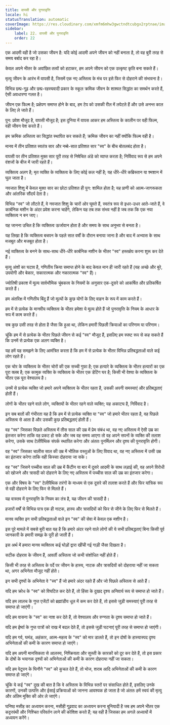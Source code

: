 ```yaml
---
title: वापसी और पुनरावृत्ति
locale: hi
statusTranslation: automatic
coverImage: https://res.cloudinary.com/xmfm6mhw3gwctndtcubgx2rptnae/image/upload/v1741354419/small_cover_la_gran_rebelion_28716e29d2.webp
sidebar:
    label: 22. वापसी और पुनरावृत्ति
    order: 22
---
```

एक आदमी वही है जो उसका जीवन है: यदि कोई आदमी अपने जीवन को नहीं बनाता है, तो वह बुरी तरह से समय बर्बाद कर रहा है।

केवल अपने भीतर के अवांछित तत्वों को हटाकर, हम अपने जीवन को एक उत्कृष्ट कृति बना सकते हैं।

मृत्यु जीवन के आरंभ में वापसी है, जिसमें एक नए अस्तित्व के मंच पर इसे फिर से दोहराने की संभावना है।

विभिन्न छद्म-गूढ़ और छद्म-रहस्यवादी प्रकार के स्कूल क्रमिक जीवन के शाश्वत सिद्धांत का समर्थन करते हैं, ऐसी अवधारणा गलत है।

जीवन एक फिल्म है; प्रक्षेपण समाप्त होने के बाद, हम टेप को उसकी रील में लपेटते हैं और उसे अनन्त काल के लिए ले जाते हैं।

पुन: प्रवेश मौजूद है, वापसी मौजूद है; इस दुनिया में वापस आकर हम अस्तित्व के कालीन पर वही फिल्म, वही जीवन पेश करते हैं।

हम क्रमिक अस्तित्व का सिद्धांत स्थापित कर सकते हैं; क्रमिक जीवन का नहीं क्योंकि फिल्म वही है।

मानव में तीन प्रतिशत स्वतंत्र सार और नब्बे-सात प्रतिशत सार "स्व" के बीच बोतलबंद होता है।

वापसी पर तीन प्रतिशत मुक्त सार पूरी तरह से निषेचित अंडे को व्याप्त करता है; निर्विवाद रूप से हम अपने वंशजों के बीज में जारी रहते हैं।

व्यक्तित्व अलग है; मृत व्यक्ति के व्यक्तित्व के लिए कोई कल नहीं है; यह धीरे-धीरे कब्रिस्तान या श्मशान में घुल जाता है।

नवजात शिशु में केवल मुक्त सार का छोटा प्रतिशत ही पुन: शामिल होता है; यह प्राणी को आत्म-जागरूकता और आंतरिक सौंदर्य देता है।

विभिन्न "स्व" जो लौटते हैं, वे नवजात शिशु के चारों ओर घूमते हैं, स्वतंत्र रूप से इधर-उधर आते-जाते हैं, वे कार्बनिक मशीन के अंदर प्रवेश करना चाहेंगे, लेकिन यह तब तक संभव नहीं है जब तक कि एक नया व्यक्तित्व न बन जाए।

यह जानना उचित है कि व्यक्तित्व ऊर्जावान होता है और समय के साथ अनुभव से बनता है।

यह लिखा है कि व्यक्तित्व बचपन के पहले सात वर्षों के दौरान बनाया जाना है और बाद में अभ्यास के साथ मजबूत और मजबूत होता है।

नई व्यक्तित्व के बनने के साथ-साथ धीरे-धीरे कार्बनिक मशीन के भीतर "स्व" हस्तक्षेप करना शुरू कर देते हैं।

मृत्यु अंशों का घटाव है, गणितीय क्रिया समाप्त होने के बाद केवल मान ही जारी रहते हैं (यह अच्छे और बुरे, उपयोगी और बेकार, सकारात्मक और नकारात्मक "स्व" हैं)।

ज्योतिषी प्रकाश में मूल्य सार्वभौमिक चुंबकत्व के नियमों के अनुसार एक-दूसरे को आकर्षित और प्रतिकर्षित करते हैं।

हम अंतरिक्ष में गणितीय बिंदु हैं जो मूल्यों के कुछ योगों के लिए वाहन के रूप में काम करते हैं।

हम में से प्रत्येक के मानवीय व्यक्तित्व के भीतर हमेशा ये मूल्य होते हैं जो पुनरावृत्ति के नियम के आधार के रूप में काम करते हैं।

सब कुछ उसी तरह से होता है जैसा कि हुआ था, लेकिन हमारी पिछली क्रियाओं का परिणाम या परिणाम।

चूंकि हम में से प्रत्येक के भीतर पिछले जीवन से कई "स्व" मौजूद हैं, इसलिए हम स्पष्ट रूप से कह सकते हैं कि उनमें से प्रत्येक एक अलग व्यक्ति है।

यह हमें यह समझने के लिए आमंत्रित करता है कि हम में से प्रत्येक के भीतर विभिन्न प्रतिबद्धताओं वाले कई लोग रहते हैं।

एक चोर के व्यक्तित्व के भीतर चोरों की एक सच्ची गुफा है; एक हत्यारे के व्यक्तित्व के भीतर हत्यारों का एक पूरा क्लब है; एक कामुक व्यक्ति के व्यक्तित्व के भीतर एक डेटिंग घर है; किसी भी वेश्या के व्यक्तित्व के भीतर एक पूरा वेश्यालय है।

उनमें से प्रत्येक व्यक्ति जो हमारे अपने व्यक्तित्व के भीतर रहता है, उसकी अपनी समस्याएं और प्रतिबद्धताएं होती हैं।

लोगों के भीतर रहने वाले लोग, व्यक्तियों के भीतर रहने वाले व्यक्ति; यह अकाट्य है, निर्विवाद है।

इन सब बातों की गंभीरता यह है कि हम में से प्रत्येक व्यक्ति या "स्व" जो हमारे भीतर रहता है, वह पिछले अस्तित्व से आता है और उसकी कुछ प्रतिबद्धताएं होती हैं।

वह "स्व" जिसका पिछले अस्तित्व में तीस साल की उम्र में प्रेम संबंध था, वह नए अस्तित्व में ऐसी उम्र का इंतजार करेगा ताकि वह प्रकट हो सके और जब वह समय आएगा तो वह अपने सपनों के व्यक्ति की तलाश करेगा, उसके साथ टेलीपैथिक संपर्क स्थापित करेगा और अंततः पुनर्मिलन और दृश्य की पुनरावृत्ति होगी।

वह "स्व" जिसका चालीस साल की उम्र में भौतिक वस्तुओं के लिए विवाद था, वह नए अस्तित्व में उसी उम्र का इंतजार करेगा ताकि वही किस्सा दोहराया जा सके।

वह "स्व" जिसने पच्चीस साल की उम्र में कैंटीन या बार में दूसरे आदमी के साथ लड़ाई की, वह अपने विरोधी को खोजने और त्रासदी को दोहराने के लिए नए अस्तित्व में पच्चीस साल की उम्र का इंतजार करेगा।

एक और विषय के "स्व" टेलीपैथिक तरंगों के माध्यम से एक दूसरे की तलाश करते हैं और फिर यांत्रिक रूप से वही दोहराने के लिए फिर से मिलते हैं।

यह वास्तव में पुनरावृत्ति के नियम का तंत्र है, यह जीवन की त्रासदी है।

हजारों वर्षों से विभिन्न पात्र एक ही नाटक, हास्य और त्रासदियों को फिर से जीने के लिए फिर से मिलते हैं।

मानव व्यक्ति इन सभी प्रतिबद्धताओं वाले इन "स्व" की सेवा में केवल एक मशीन है।

इस पूरे मामले में सबसे बुरी बात यह है कि हमारे अंदर रहने वाले लोगों की ये सभी प्रतिबद्धताएं बिना किसी पूर्व जानकारी के हमारी समझ के पूरी हो जाती हैं।

इस अर्थ में हमारा मानव व्यक्तित्व कई घोड़ों द्वारा खींची गई गाड़ी जैसा दिखता है।

सटीक दोहराव के जीवन हैं, आवर्ती अस्तित्व जो कभी संशोधित नहीं होते हैं।

किसी भी तरह से अस्तित्व के पर्दे पर जीवन के हास्य, नाटक और त्रासदियों को दोहराया नहीं जा सकता था, अगर अभिनेता मौजूद नहीं होते।

इन सभी दृश्यों के अभिनेता वे "स्व" हैं जो हमारे अंदर रहते हैं और जो पिछले अस्तित्व से आते हैं।

यदि हम क्रोध के "स्व" को विघटित कर देते हैं, तो हिंसा के दुखद दृश्य अनिवार्य रूप से समाप्त हो जाते हैं।

यदि हम लालच के गुप्त एजेंटों को ब्रह्मांडीय धूल में कम कर देते हैं, तो इससे जुड़ी समस्याएं पूरी तरह से समाप्त हो जाएंगी।

यदि हम वासना के "स्व" का नाश कर देते हैं, तो वेश्यालय और रुग्णता के दृश्य समाप्त हो जाते हैं।

यदि हम ईर्ष्या के गुप्त पात्रों को राख में बदल देते हैं, तो इससे जुड़ी घटनाएं पूरी तरह से समाप्त हो जाएंगी।

यदि हम गर्व, घमंड, अहंकार, आत्म-महत्व के "स्व" को मार डालते हैं, तो इन दोषों के हास्यास्पद दृश्य अभिनेताओं की कमी के कारण समाप्त हो जाएंगे।

यदि हम अपनी मानसिकता से आलस्य, निष्क्रियता और सुस्ती के कारकों को दूर कर देते हैं, तो इस प्रकार के दोषों के भयानक दृश्यों को अभिनेताओं की कमी के कारण दोहराया नहीं जा सकता।

यदि हम पेटूपन के घिनौने "स्व" को कुचल देते हैं, तो भोज, शराब आदि अभिनेताओं की कमी के कारण समाप्त हो जाएंगे।

चूंकि ये कई "स्व" दुख की बात है कि वे अस्तित्व के विभिन्न स्तरों पर संसाधित होते हैं, इसलिए उनके कारणों, उनकी उत्पत्ति और ईसाई प्रक्रियाओं को जानना आवश्यक हो जाता है जो अंततः हमें स्वयं की मृत्यु और अंतिम मुक्ति की ओर ले जाएंगे।

घनिष्ठ मसीह का अध्ययन करना, मसीही गूढ़वाद का अध्ययन करना बुनियादी है जब हम अपने भीतर एक कट्टरपंथी और निश्चित परिवर्तन लाने की कोशिश करते हैं; यह वही है जिसका हम अगले अध्यायों में अध्ययन करेंगे।

